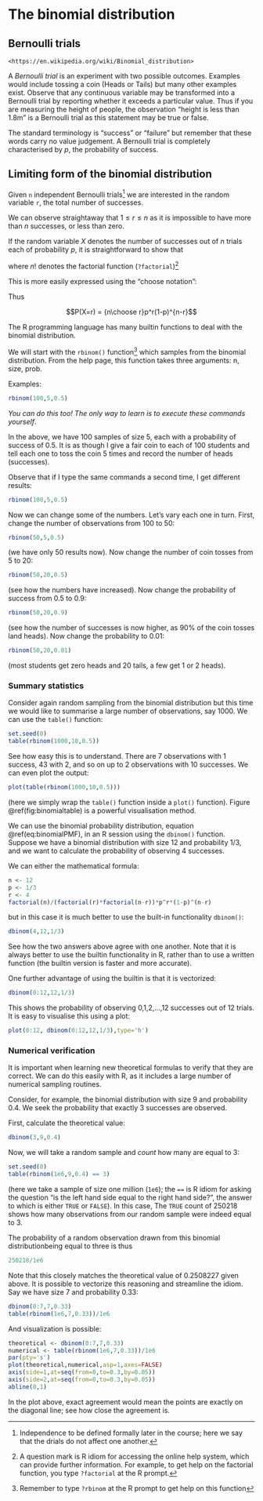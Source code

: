 # The binomial distribution {#binomial}

\newcommand{\prob}[1]{\operatorname{\mathrm{Prob}}\left({#1}\right)}
\newcommand{\like}[1]{\operatorname{\mathcal{L}}\left(#1\right)}
\newcommand{\supp}[1]{\operatorname{\mathcal{S}}\left(#1\right)}


\newcommand{\likeval}{\mathcal{L}}
\newcommand{\suppval}{\mathcal{S}}



## Bernoulli trials

```block2
<https://en.wikipedia.org/wiki/Binomial_distribution>
```

A *Bernoulli trial* is an experiment with two possible outcomes.
Examples would include tossing a coin (Heads or Tails) but many other
examples exist.  Observe that any continuous variable may be
transformed into a Bernoulli trial by reporting whether it exceeds a
particular value.  Thus if you are measuring the height of people, the
observation "height is less than 1.8m" is a Bernoulli trial as this
statement may be true or false.

The standard terminology is "success" or "failure" but remember that
these words carry no value judgement.  A Bernoulli trial is completely
characterised by $p$, the probability of success.


## Limiting form of the binomial distribution

Given `n` independent Bernoulli trials^[Independence to be defined
formally later in the course; here we say that the drials do not
affect one another.] we are interested in the random variable `r`, the
total number of successes.

We can observe straightaway that $1\leq r\leq n$ as it is impossible
to have more than $n$ successes, or less than zero.

If the random variable $X$ denotes the number of successes out of $n$
trials each of probability $p$, it is straightforward to show that

\begin{equation}
P(X=r) = \frac{n!}{r!(n-r)!}p^r(1-p)^{n-r}
(\#eq:binomialPMF)
\end{equation}


where $n!$ denotes the factorial function (```?factorial```)^[A
question mark is R idiom for accessing the online help system, which
can provide further information.  For example, to get help on the
factorial function, you type ```?factorial``` at the R prompt.]

This is more easily expressed using the "choose notation":

\begin{equation}
{n\choose r} = \frac{n!}{r!(n-r)!}
\end{equation}

Thus

$$P(X=r) = {n\choose r}p^r(1-p)^{n-r}$$


The R programming language has many builtin functions to deal with the
binomial distribution.

We will start with the ```rbinom()``` function^[Remember to type
```?rbinom``` at the R prompt to get help on this function] which
samples from the binomial distribution.  From the help page, this
function takes three arguments: n, size, prob.

Examples:

```r
rbinom(100,5,0.5)
```

*You can do this too! The only way to learn is to execute these
 commands yourself*.

In the above, we have 100 samples of size 5, each with a probability
of success of 0.5.  It is as though I give a fair coin to each of 100
students and tell each one to toss the coin 5 times and record the
number of heads (successes).

Observe that if I type the same commands a second time, I get different results:


```r
rbinom(100,5,0.5)
```


Now we can change some of the numbers.  Let's vary each one in turn.
First, change the number of observations from 100 to 50:


```r
rbinom(50,5,0.5)
```

(we have only 50 results now).  Now change the number of coin tosses from 5 to 20:

```r
rbinom(50,20,0.5)
```

(see how the numbers have increased).  Now change the probability of success from 0.5 to 0.9:


```r
rbinom(50,20,0.9)
```

(see how the number of successes is now higher, as 90\% of the coin
tosses land heads).  Now change the probability to 0.01:

```r
rbinom(50,20,0.01)
```

(most students get zero heads and 20 tails, a few get 1 or 2 heads).

### Summary statistics


Consider again random sampling from the binomial distribution but this
time we would like to summarise a large number of observations, say
1000.  We can use the ```table()``` function:


```r
set.seed(0)
table(rbinom(1000,10,0.5))
```

See how easy this is to understand.  There are 7 observations with 1
success, 43 with 2, and so on up to 2 observations with 10 successes.
We can even plot the output:


```r
plot(table(rbinom(1000,10,0.5)))
```

(here we simply wrap the ```table()``` function inside a ```plot()```
function).  Figure \@ref(fig:binomialtable) is a powerful
visualisation method.

We can use the binomial probability distribution, equation
\@ref(eq:binomialPMF), in an R session using the ```dbinom()```
function.  Suppose we have a binomial distribution with size 12 and
probability 1/3, and we want to calculate the probability of observing
4 successes.

We can either the mathematical formula:


```r
n <- 12
p <- 1/3
r <- 4
factorial(n)/(factorial(r)*factorial(n-r))*p^r*(1-p)^(n-r)
```

but in this case it is much better to use the built-in functionality
```dbinom()```:

```r
dbinom(4,12,1/3)
```

See how the two answers above agree with one another.  Note that it is
always better to use the builtin functionality in R, rather than to
use a written function (the builtin version is faster and more
accurate).

One further advantage of using the builtin is that it is vectorized:

```r
dbinom(0:12,12,1/3)
```

This shows the probability of observing 0,1,2,...,12 successes out of
12 trials.  It is easy to visualise this using a plot:


```r
plot(0:12, dbinom(0:12,12,1/3),type='h')
```


### Numerical verification

It is important when learning new theoretical formulas to verify that
they are correct.  We can do this easily with R, as it includes a
large number of numerical sampling routines.


Consider, for example, the binomial distribution with size 9 and
probability 0.4.  We seek the probability that exactly 3 successes are
observed.

First, calculate the theoretical value:

```r
dbinom(3,9,0.4)
```

Now, we will take a random sample and *count* how many are equal to 3:

```r
set.seed(0)
table(rbinom(1e6,9,0.4) == 3)
```

(here we take a sample of size one million (```1e6```); the ```==```
is R idiom for asking the question "is the left hand side equal to the
right hand side?", the answer to which is either ```TRUE``` or
```FALSE```).  In this case, The ```TRUE``` count of 250218 shows how
many observations from our random sample were indeed equal to 3.

The probability of a random observation drawn from this binomial
distributionbeing equal to three is thus

```r
250218/1e6
```

Note that this closely matches the theoretical value of 0.2508227
given above.  It is possible to vectorize this reasoning and
streamline the idiom.  Say we have size 7 and probability 0.33:

```r
dbinom(0:7,7,0.33)
table(rbinom(1e6,7,0.33))/1e6
```

And visualization is possible:

```r
theoretical <- dbinom(0:7,7,0.33)
numerical <- table(rbinom(1e6,7,0.33))/1e6
par(pty='s')
plot(theoretical,numerical,asp=1,axes=FALSE)
axis(side=1,at=seq(from=0,to=0.3,by=0.05))
axis(side=2,at=seq(from=0,to=0.3,by=0.05))
abline(0,1)
```

In the plot above, exact agreement would mean the points are exactly
on the diagonal line; see how close the agreement is.

